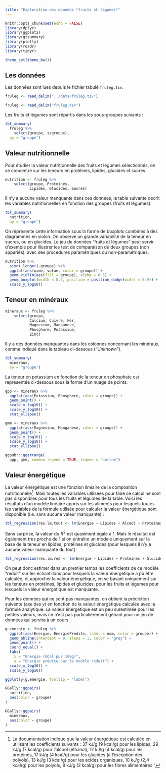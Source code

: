 ```yaml
---
title: "Exploration des données *fruits et légumes*"
---
```


```r
knitr::opts_chunk$set(echo = FALSE)
library(dplyr)
library(ggplot2)
library(gtsummary)
library(plotly)
library(readr)
library(tidyr)

theme_set(theme_bw())
```


## Les données

Les données sont lues depuis le fichier tabulé `fruleg.tsv`.

```r
fruleg <- read_delim("../data/fruleg.tsv")
```

```r
fruleg <- read_delim("fruleg.tsv")
```

Les fruits et légumes sont répartis dans les sous-groupes suivants :

```r
tbl_summary(
  fruleg %>% 
    select(groupe, ssgroupe), 
  by = "groupe")
```


## Valeur nutritionnelle

Pour étudier la valeur nutritionnelle des fruits et légumes sélectionnés, on se concentre sur les teneurs en protéines, lipides, glucides et sucres.

```r
nutrition <- fruleg %>%
    select(groupe, Proteines, 
           Lipides, Glucides, Sucres)
```

Il n'y a aucune valeur manquante dans ces données, la table suivante décrit les variables nutritionnelles en fonction des groupes (fruits et légumes).

```r
tbl_summary(
  nutrition,
  by = "groupe")
```

On réprésente cette information sous la forme de boxplots combinés à des diagrammes en violon. On observe un grande variabilité de la teneur en sucres, ou en glucides. Le jeu de données "fruits et légumes" peut servir d'exemple pour illustrer les test de comparaison de deux groupes (non appariés), avec des procédures paramétriques ou non-paramétriques.

```r
nutrition %>%
  pivot_longer(-groupe) %>%
  ggplot(aes(name, value, color = groupe)) + 
  geom_violin(aes(fill = groupe), alpha = 0.5) +
  geom_boxplot(width = 0.2, position = position_dodge(width = 0.9)) +
  scale_y_log10()
```



## Teneur en minéraux

```r
mineraux <- fruleg %>%
    select(groupe,
           Calcium, Cuivre, Fer,
           Magnesium, Manganese, 
           Phosphore, Potassium,
           Zinc)
```

Il y a des données manquantes dans les colonnes concernant les minéraux, comme indiqué dans le tableau ci-dessous ("*Unknown*").

```r
tbl_summary(
  mineraux,
  by = "groupe")
```

La teneur en potassium en fonction de la teneur en phosphate est représentée ci-dessous sous la forme d'un nuage de points.

```r
gpp <- mineraux %>%
  ggplot(aes(Potassium, Phosphore, color = groupe)) + 
  geom_point() + 
  scale_x_log10() + 
  scale_y_log10() +
  stat_ellipse()

gmm <- mineraux %>%
  ggplot(aes(Magnesium, Manganese, color = groupe)) + 
  geom_point() + 
  scale_x_log10() + 
  scale_y_log10() +
  stat_ellipse()

ggpubr::ggarrange(
  gpp, gmm, common.legend = TRUE, legend = "bottom")
```


## Valeur énergétique

La valeur énergétique est une fonction linéaire de la composition nutritionnelle[^e]. Mais toutes les variables utilisées pour faire ce calcul ne sont pas disponibles pour tous les fruits et légumes de la table. Voici les résultats d'un modèle linéaire appris sur les aliments pour lesquels toutes les variables de la formule utilisée pour calculer la valeur énergétique sont disponible (i.e. sans aucune valeur manquante) : 

```r
tbl_regression(res.lm.tout <- lm(Energie ~ Lipides + Alcool + Proteines + Glucides + AcidesOrganiques + Polyols + Fibres, data = fruleg)) %>% add_glance_table(include = c(adj.r.squared))
```

Sans surprise, la valeur du $R^2$ est quasiment égale à 1. Mais le résultat est également très proche de 1 si on entraîne un modèle uniquement sur la base de la teneur en lipides, protéines et glucides (pour lesquels il n'y a aucune valeur manquante du tout).

```r
tbl_regression(res.lm.red <- lm(Energie ~ Lipides + Proteines + Glucides, data = fruleg)) %>% add_glance_table(include = c(adj.r.squared))
```

On peut donc estimer dans un premier temps les coefficients de ce modèle "réduit" sur les échantillons pour lesquels la valeur énergétique a pu être calculée, et approcher la valeur énergétique, en se basant uniquement sur les teneurs en protéines, lipides et glucides, pour les fruits et légumes pour lesquels la valeur énergétique est manquante.

Pour les données qui ne sont pas manquantes, on obtient la prédiction suivante (axe des $y$) en fonction de la valeur énergétique calculée avec la formule analytique.
La valeur énergétique est un peu surestimée pour les petites valeurs, mais ce n'est pas particulièrement gênant pour un jeu de données qui servira à un cours.


```r
g.energie <- fruleg %>% 
  ggplot(aes(Energie, EnergiePredite, label = nom, color = groupe)) + 
  geom_abline(intercept = 0, slope = 1, color = "grey") +
  geom_point() + 
  coord_equal() + 
  labs(
    x = "Energie (kCal pur 100g)", 
    y = "Energie prédite par le modèle réduit") + 
  scale_x_log10() + 
  scale_y_log10()

ggplotly(g.energie, tooltip = "label")
```



[^e]: La documentation indique que la valeur énergétique est calculée en utilisant les coefficients suivants : 37 kJ/g (9 kcal/g) pour les lipides, 29 kJ/g (7 kcal/g) pour l'alcool (éthanol), 17 kJ/g (4 kcal/g) pour les protéines, 17 kJ/g (4 kcal/g) pour les glucides (à l'exception des polyols), 13 kJ/g (3 kcal/g) pour les acides organiques, 10 kJ/g (2,4 kcal/g) pour les polyols, 8 kJ/g (2 kcal/g) pour les fibres alimentaires."



```r
GGally::ggpairs(
  nutrition,
  aes(color = groupe)
)

GGally::ggpairs(
  mineraux,
  aes(color = groupe)
)
```







